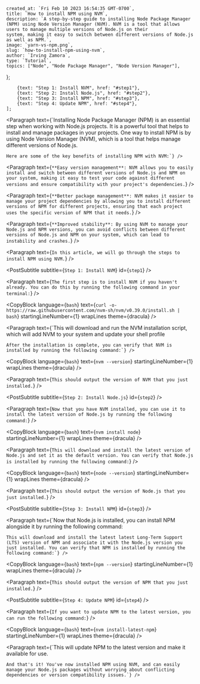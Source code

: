 
    created_at: `Fri Feb 10 2023 16:54:35 GMT-0700`,
    title: `How to install NPM using NVM`,
    description: `A step-by-step guide to installing Node Package Manager (NPM) using Node Version Manager (NVM). NVM is a tool that allows users to manage multiple versions of Node.js on their
    system, making it easy to switch between different versions of Node.js as well as NPM.`,
    image: `yarn-vs-npm.png`,
    slug: `how-to-install-npm-using-nvm`,
    author: `Irving Zamora`,
    type: `Tutorial`,
    topics: ["Node", "Node Package Manager", "Node Version Manager"],

};

        {text: "Step 1: Install NVM", href: "#step1"},
        {text: "Step 2: Install Node.js", href: "#step2"},
        {text: "Step 3: Install NPM", href: "#step3"},
        {text: "Step 4: Update NPM", href: "#step4"},
    ];

<PostContentsSection contents={contents} />

<Paragraph text={`Installing Node Package Manager (NPM) is an essential step when working with Node.js projects. It is a powerful tool that helps to install and manage packages in your projects. One way to install NPM is by using Node Version Manager (NVM), which is a tool that helps manage different versions of Node.js.
    
    Here are some of the key benefits of installing NPM with NVM:`} />

<Paragraph text={`**Easy version management**: NVM allows you to easily install and switch between different versions of Node.js and NPM on your system, making it easy to test your code against different versions and ensure compatibility with your project's dependencies.`} />

<Paragraph text={`**Better package management**: NVM makes it easier to manage your project dependencies by allowing you to install different versions of NPM for different projects, ensuring that each project uses the specific version of NPM that it needs.`} />

<Paragraph text={`**Improved stability**: By using NVM to manage your Node.js and NPM versions, you can avoid conflicts between different versions of Node.js and NPM on your system, which can lead to instability and crashes.`} />

<Paragraph text={`In this article, we will go through the steps to install NPM using NVM.`} />

<PostSubtitle subtitle={`Step 1: Install NVM`} id={`step1`} />

<Paragraph text={`The first step is to install NVM if you haven't already. You can do this by running the following command in your terminal:`} />

<CopyBlock language={`bash`} text={`curl -o- https://raw.githubusercontent.com/nvm-sh/nvm/v0.39.0/install.sh | bash`} startingLineNumber={1} wrapLines theme={dracula} />

<Paragraph text={`This will download and run the NVM installation script, which will add NVM to your system and update your shell profile
    
    After the installation is complete, you can verify that NVM is installed by running the following command:`} />

<CopyBlock language={`bash`} text={`nvm --version`} startingLineNumber={1} wrapLines theme={dracula} />

<Paragraph text={`This should output the version of NVM that you just installed.`} />

<PostSubtitle subtitle={`Step 2: Install Node.js`} id={`step2`} />

<Paragraph text={`Now that you have NVM installed, you can use it to install the latest version of Node.js by running the following command:`} />

<CopyBlock language={`bash`} text={`nvm install node`} startingLineNumber={1} wrapLines theme={dracula} />

<Paragraph text={`This will download and install the latest version of Node.js and set it as the default version. You can verify that Node.js is installed by running the following command:`} />

<CopyBlock language={`bash`} text={`node --version`} startingLineNumber={1} wrapLines theme={dracula} />

<Paragraph text={`This should output the version of Node.js that you just installed.`} />

<PostSubtitle subtitle={`Step 3: Install NPM`} id={`step3`} />

<Paragraph text={`Now that Node.js is installed, you can install NPM alongside it by running the following command:
    
    This will download and install the latest latest Long-Term Support (LTS) version of NPM and associate it with the Node.js version you just installed. You can verify that NPM is installed by running the following command:`} />

<CopyBlock language={`bash`} text={`npm --version`} startingLineNumber={1} wrapLines theme={dracula} />

<Paragraph text={`This should output the version of NPM that you just installed.`} />

<PostSubtitle subtitle={`Step 4: Update NPM`} id={`step4`} />

<Paragraph text={`If you want to update NPM to the latest version, you can run the following command:`} />

<CopyBlock language={`bash`} text={`nvm install-latest-npm`} startingLineNumber={1} wrapLines theme={dracula} />

<Paragraph text={`This will update NPM to the latest version and make it available for use.
    
    And that's it! You've now installed NPM using NVM, and can easily manage your Node.js packages without worrying about conflicting dependencies or version compatibility issues.`} />


